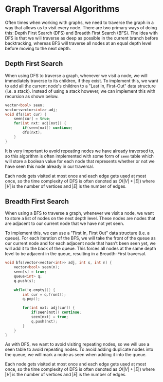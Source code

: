 # Graph Traversal Algorithms

Often times when working with graphs, we need to traverse the graph in a way that allows us to visit every node. There are two primary ways of doing this: Depth First Search (DFS) and Breadth First Search (BFS). The idea with DFS is that we will traverse as deep as possible in the current branch before backtracking, whereas BFS will traverse all nodes at an equal depth level before moving to the next depth.

## Depth First Search

When using DFS to traverse a graph, whenever we visit a node, we will immediately traverse to its children, if they exist. To implement this, we want to add all the current node's children to a "Last In, First-Out" data structure (i.e. a stack). Instead of using a stack however, we can implement this with recursion as shown below.

```cpp
vector<bool> seen;
vector<vector<int>> adj;
void dfs(int cur) {
    seen[cur] = true;
    for(int nxt: adj[nxt]) {
        if(seen[nxt]) continue;
        dfs(nxt);
    }
}
```

It is very important to avoid repeating nodes we have already traversed to, so this algorithm is often implemented with some form of `seen` table which will store a boolean value for each node that represents whether or not we have seen this node already in our traversal.

Each node gets visited at most once and each edge gets used at most once, so the time complexity of DFS is often denoted as $O(|V| + |E|)$ where $|V|$ is the number of vertices and $|E|$ is the number of edges.

## Breadth First Search

When using a BFS to traverse a graph, whenever we visit a node, we want to store a list of nodes on the next depth level. These nodes are nodes that are adjacent to our current node that we have not yet seen. 

To implement this, we can use a "First In, First Out" data structure (i.e. a queue). For each iteration of the BFS, we will take the front of the queue as our current node and for each adjacent node that hasn't been seen yet, we will add it to the back of the queue. This forces all nodes at the same depth level to be adjacent in the queue, resulting in a Breadth-First traversal.

```cpp
void bfs(vector<vector<int>> adj, int s, int n) {
    vector<bool> seen(n);
    seen[s] = true;
    queue<int> q;
    q.push(s);
    
    while(!q.empty()) {
        int cur = q.front();
        q.pop();

        for(int nxt: adj[cur]) {
            if(seen[nxt]) continue;
            seen[nxt] = true;
            q.push(nxt);
        }
    }
}
```

As with DFS, we want to avoid visiting repeating nodes, so we will use a seen table to avoid repeating nodes. To avoid adding duplicate nodes into the queue, we will mark a node as seen when adding it into the queue.

Each node gets visited at most once and each edge gets used at most once, so the time complexity of DFS is often denoted as $O(|V| + |E|)$ where $|V|$ is the number of vertices and $|E|$ is the number of edges.
